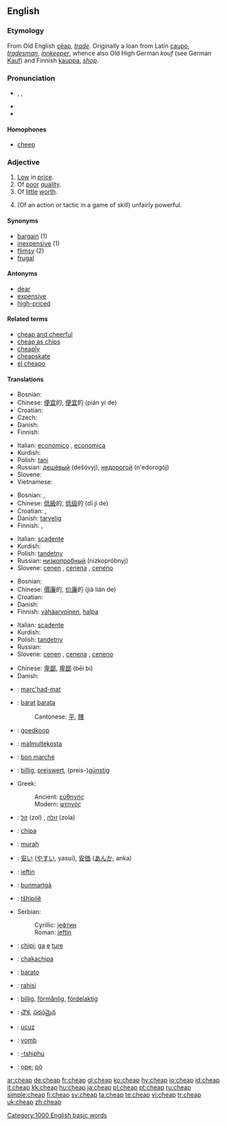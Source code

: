 ==English==

===Etymology===
From Old English [[cēap]], ''[[trade]]''. Originally a loan from Latin [[caupo]], ''[[tradesman]]'', ''[[innkeeper]]'', whence also Old High German ''kouf'' (see German [[Kauf]]) and Finnish [[kauppa]], ''[[shop]]''.

===Pronunciation===
*{{AHD|chēp}}, {{IPA|/tʃiːp/}}, {{SAMPA|/tSi:p/}}
*{{audio|en-us-cheap.ogg|Audio (US)}}
* {{rhymes|iːp}}

====Homophones====
* [[cheep]]

===Adjective===
{{en-adj|cheaper|cheapest}}

# [[Low]] in [[price]].
# Of [[poor]] [[quality]].
# Of [[little]] [[worth]].
# {{slang}} (Of an action or tactic in a game of skill) unfairly powerful.

====Synonyms====
*[[bargain]] (1)
*[[inexpensive]] (1)
*[[flimsy]] (2)
*[[frugal]]

====Antonyms====
*[[dear]]<!-- used in Australia, not sure about elsewhere -->
*[[expensive]]
*[[high-priced]]

====Related terms====
*[[cheap and cheerful]]
*[[cheap as chips]]
*[[cheaply]]
*[[cheapskate]]
*[[el cheapo]]

====Translations====
{{trans-top|low in price}}
* Bosnian: {{t|hr|jeftin}}
* Chinese: [[便宜]]的, [[便宜]]的 (pián yí de)
* Croatian: {{t|hr|jeftin}}
* Czech: {{t-|cs|levný|m}}
* Danish: {{t-|da|billig}}
* Finnish: {{t+|fi|halpa}}
{{trans-mid}}
* Italian: [[economico]] {{m}}, [[economica]] {{f}}
* Kurdish: {{t+|ku|هه‌رزان|sc=KUchar}}
* Polish: [[tani]] {{m}}
* Russian: [[дешёвый]] (dešóvyj), [[недорогой]] (n'edorogój)
* Slovene: {{t+|sl|poceni}}
* Vietnamese: {{t+|vi|rẻ|xs=Vietnamese}}
{{trans-bottom}}

{{trans-top|of poor quality}}
* Bosnian: {{t|hr|jeftin}}, {{t|bs|nekvalitetan}}
* Chinese: [[低級]]的, [[低级]]的 (dī jí de)
* Croatian: {{t|hr|jeftin}}, {{t|bs|nekvalitetan}}
* Danish: [[tarvelig]]
* Finnish: {{t+|fi|kehno}}, {{t+|fi|huono}}
{{trans-mid}}
* Italian: [[scadente]]
* Kurdish: {{KUchar|[[توڕه‌هات]]}}
* Polish: [[tandetny]] {{m}}
* Russian: [[низкопробный]] (nizkopróbnyj)
* Slovene: [[cenen]] {{m}}, [[cenena]] {{f}}, [[ceneno]] {{n}}
{{trans-bottom}}

{{trans-top|of little worth}}
* Bosnian: {{t|hr|jeftin}}
* Chinese: [[價廉]]的, [[价廉]]的 (jià lián de)
* Croatian: {{t|hr|jeftin}}
* Danish: {{t-|da|billig}}
* Finnish: [[vähäarvoinen]], [[halpa]]
{{trans-mid}}
* Italian: [[scadente]]
* Kurdish: {{t+|ku|بێقیمه‌ت|sc=KUchar}}
* Polish: [[tandetny]] {{m}}
* Russian: {{t+|ru|дешёвый|tr=dešóvyj|sc=Cyrl}}
* Slovene: [[cenen]] {{m}}, [[cenena]] {{f}}, [[ceneno]] {{n}}
{{trans-bottom}}

{{trans-top|''slang'' unfairly powerful}}
* Chinese: [[卑鄙]], [[卑鄙]] (bēi bì)
* Danish: {{t-|da|billig}}
{{trans-mid}}
{{trans-bottom}}

{{checktrans-top}}
<!--added {{ttbc}}s here.-->

*{{ttbc|Breton}}: [[marc'had-mat]]
*{{ttbc|Catalan}}: [[barat]] {{m}} [[barata]] {{f}}
*:Cantonese: [[平]], [[賤]]
*{{ttbc|Dutch}}: [[goedkoop]]
*{{ttbc|Esperanto}}: [[malmultekosta]]
*{{ttbc|French}}: [[bon marché]]
*{{ttbc|German}}: [[billig]], [[preiswert]], (preis-)[[günstig]]
*Greek:
*:Ancient: [[εὐθηνής]]
*:Modern: [[φτηνός]]
*{{ttbc|Hebrew}}: [[זול]] (zol) {{m}}, [[זולה]] (zola) {{f}}
*{{ttbc|Ido}}: [[chipa]]
*{{ttbc|Indonesian}}: [[murah]]
*{{ttbc|Japanese}}: [[安い]] ([[やすい]], yasui), [[安価]] ([[あんか]], anka)
*{{ttbc|Romanian}}: [[ieftin]]
*{{ttbc|Romansch}}: [[bunmartgà]]
*{{ttbc|Sepedi}}: [[tšhipilê]]
*Serbian:
*:Cyrillic: [[јефтин]] {{m}}
*:Roman: [[jeftin]] {{m}}
*{{ttbc|Setswana}}: [[chipi]]; [[ga]] [[e]] [[ture]]
*{{ttbc|Shona}}: [[chakachipa]]
*{{ttbc|Spanish}}: [[barato]]
*{{ttbc|Swahili}}: [[rahisi]]
*{{ttbc|Swedish}}: [[billig]], [[förmånlig]], [[fördelaktig]]
*{{ttbc|Telugu}}: [[చౌక]], [[సరసమైన]]
*{{ttbc|Turkish}}: [[ucuz]]
*{{ttbc|Wolof}}: [[yomb]]
*{{ttbc|Xhosa}}: [[-tshiphu]]
*{{ttbc|Yoruba}}: [[ọpẹ]]; [[pọ̀]]
{{trans-bottom}}

[[Category:1000 English basic words]]

[[ar:cheap]]
[[de:cheap]]
[[fr:cheap]]
[[gl:cheap]]
[[ko:cheap]]
[[hy:cheap]]
[[io:cheap]]
[[id:cheap]]
[[it:cheap]]
[[kk:cheap]]
[[hu:cheap]]
[[ja:cheap]]
[[pl:cheap]]
[[pt:cheap]]
[[ru:cheap]]
[[simple:cheap]]
[[fi:cheap]]
[[sv:cheap]]
[[ta:cheap]]
[[te:cheap]]
[[vi:cheap]]
[[tr:cheap]]
[[uk:cheap]]
[[zh:cheap]]